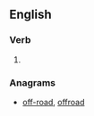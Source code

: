 ==English==

===Verb===
{{en-verb}}

# {{obsolete spelling of|[[afford]]}}

===Anagrams===
* [[off-road#English|off-road]], [[offroad#English|offroad]]